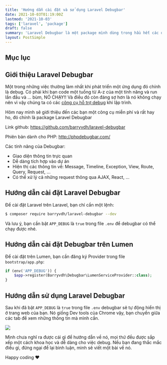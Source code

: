 ```yaml
---
title: 'Hướng dẫn cài đặt và sử dụng Laravel Debugbar'
date: 2021-10-03T01:19:00Z
lastmod: '2021-10-03'
tags: ['laravel', 'package']
draft: false
summary: 'Laravel Debugbar là một package mình dùng trong hầu hết các dự án, nó giúp mình debug và theo dõi các query của ứng dụng trong mỗi request'
layout: PostSimple
---
```


## Mục lục
<TOCInline toc={props.toc} exclude="Mục lục" toHeading={2} />

## Giới thiệu Laravel Debugbar
Một trong những việc thường làm nhất khi phát triển một ứng dụng đó chính là debug. Có phải khi bạn code một tuồng từ A-z của một tính năng và run lần đầu và ... bùm, NÓ CHẠY!! Và điều đó còn đáng sợ hơn là nó không chạy nên vì vậy chúng ta có các [công cụ hỗ trợ debug](/blog/dump-dd-ddd) khi lập trình.

Hôm nay mình sẽ giới thiệu đến các bạn một công cụ miễn phí và rất hay ho, đó chính là package Laravel Debugbar

Link github: https://github.com/barryvdh/laravel-debugbar

Phiên bản dành cho PHP: http://phpdebugbar.com/

Các tính năng của Debugbar:
 - Giao diện thông tin trực quan
 - Dễ dàng tích hợp vào dự án
 - Hiện thị các thông tin về: Message, Timeline, Exception, View, Route, Query, Request, ...
 - Có thể xử lý cả những request thông qua AJAX, React, ...

## Hướng dẫn cài đặt Laravel Debugbar
Để cài đặt Laravel trên Laravel, bạn chỉ cần một lệnh:
```bash
$ composer require barryvdh/laravel-debugbar --dev
```
Và lưu ý, bạn cần bật `APP_DEBUG` là `true` trong file `.env` để debugbar có thể chạy được nhé.

## Hướng dẫn cài đặt Debugbar trên Lumen
Để cài đặt trên Lumen, bạn cần đăng ký Provider trong file `bootstrap/app.php`:
```php
if (env('APP_DEBUG')) {
    $app->register(Barryvdh\Debugbar\LumenServiceProvider::class);
}
```
## Hướng dẫn sử dụng Laravel Debugbar
Sau khi đã bật `APP_DEBUG` là `true` trong file `.env` debugbar sẽ tự động hiển thị ở trang web của bạn. Nó giống Dev tools của Chrome vậy, bạn chuyển giữa các tab để xem những thông tin mà mình cần.

![](/posts/laravel-debugbar/laravel-debugbar.png)

Mình chưa nghĩ ra được cái gì để hướng dẫn về nó, mọi thứ đều được sắp xếp một cách khoa học và dễ dàng cho việc debug. Nếu bạn đang thắc mắc điều gì, đừng ngại để lại bình luận, mình sẽ viết một bài về nó.

Happy coding ❤️